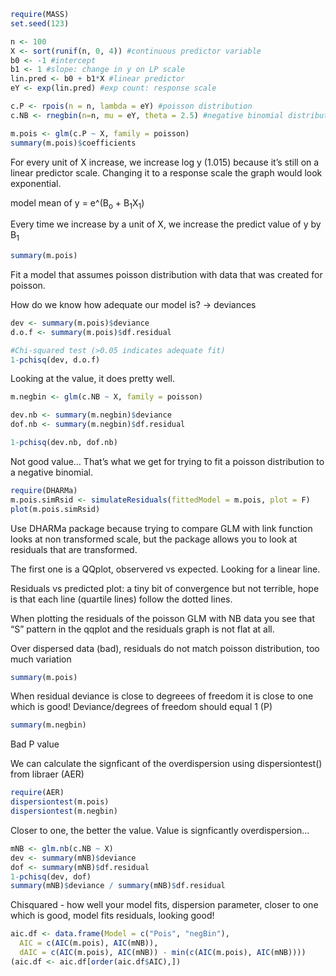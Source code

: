```r
require(MASS)
set.seed(123)

n <- 100
X <- sort(runif(n, 0, 4)) #continuous predictor variable
b0 <- -1 #intercept
b1 <- 1 #slope: change in y on LP scale
lin.pred <- b0 + b1*X #linear predictor
eY <- exp(lin.pred) #exp count: response scale

c.P <- rpois(n = n, lambda = eY) #poisson distribution
c.NB <- rnegbin(n=n, mu = eY, theta = 2.5) #negative binomial distribution

m.pois <- glm(c.P ~ X, family = poisson)
summary(m.pois)$coefficients
```

For every unit of X increase, we increase log y (1.015) because it's still on a linear predictor scale. Changing it to a response scale the graph would look exponential.

model mean of y = e\^(B~o~ + B~1~X~1~)

Every time we increase by a unit of X, we increase the predict value of y by B~1~

```r
summary(m.pois)
```

Fit a model that assumes poisson distribution with data that was created for poisson. 

How do we know how adequate our model is? -> deviances

```r
dev <- summary(m.pois)$deviance
d.o.f <- summary(m.pois)$df.residual

#Chi-squared test (>0.05 indicates adequate fit)
1-pchisq(dev, d.o.f)
```
Looking at the value, it does pretty well. 

```r
m.negbin <- glm(c.NB ~ X, family = poisson)

dev.nb <- summary(m.negbin)$deviance
dof.nb <- summary(m.negbin)$df.residual

1-pchisq(dev.nb, dof.nb)
```

Not good value... That's what we get for trying to fit a poisson distribution to a negative binomial. 

```r
require(DHARMa)
m.pois.simRsid <- simulateResiduals(fittedModel = m.pois, plot = F)
plot(m.pois.simRsid)
```

Use DHARMa package because trying to compare GLM with link function looks at non transformed scale, but the package allows you to look at residuals that are transformed. 

The first one is a QQplot, observered vs expected. Looking for a linear line. 

Residuals vs predicted plot: a tiny bit of convergence but not terrible, hope is that each line (quartile lines) follow the dotted lines. 

When plotting the residuals of the poisson GLM with NB data you see that "S" pattern in the qqplot and the residuals graph is not flat at all. 

Over dispersed data (bad), residuals do not match poisson distribution, too much variation

```r
summary(m.pois)
```

When residual deviance is close to degreees of freedom it is close to one which is good! Deviance/degrees of freedom should equal 1 (P)

```r
summary(m.negbin)
```

Bad P value

We can calculate the signficant of the overdispersion using dispersiontest() from libraer (AER)

```r
require(AER)
dispersiontest(m.pois)
dispersiontest(m.negbin)
```

Closer to one, the better the value. Value is signficantly overdispersion...

```r
mNB <- glm.nb(c.NB ~ X)
dev <- summary(mNB)$deviance
dof <- summary(mNB)$df.residual
1-pchisq(dev, dof)
summary(mNB)$deviance / summary(mNB)$df.residual
```

Chisquared - how well your model fits, dispersion parameter, closer to one which is good, model fits residuals, looking good!

```r
aic.df <- data.frame(Model = c("Pois", "negBin"),
  AIC = c(AIC(m.pois), AIC(mNB)),
  dAIC = c(AIC(m.pois), AIC(mNB)) - min(c(AIC(m.pois), AIC(mNB))))
(aic.df <- aic.df[order(aic.df$AIC),])
```

```r

```